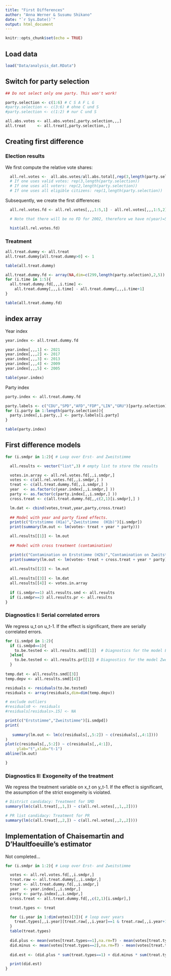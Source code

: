 ```yaml
---
title: "First Differences"
author: "Anna Werner & Susumu Shikano"
date: "`r Sys.Date()`"
output: html_document
---
```


```r
knitr::opts_chunk$set(echo = TRUE)
```


## Load data

```r
load("Data/analysis_dat.RData")
```


## Switch for party selection

```r

## Do not select only one party. This won't work!

party.selection <- c(1:6) # C S A F L G
#party.selection <- c(3:6) # ohne C und S
#party.selection <- c(1:2) # nur C und S


```


```r
all.abs.votes <- all.abs.votes[,party.selection,,,]
all.treat     <- all.treat[,party.selection,,]

```


## Creating first difference

### Election results

We first compute the relative vote shares: 

```r

  all.rel.votes <-  all.abs.votes/all.abs.total[,rep(3,length(party.selection)),,,] 
  # If one uses valid votes: rep(3,length(party.selection))
  # If one uses all voters: rep(2,length(party.selection))
  # If one uses all eligible citizens: rep(1,length(party.selection))

```

Subsequently, we create the first differences:


```r
  all.rel.votes.fd <- all.rel.votes[,,,1:5,1] - all.rel.votes[,,,1:5,2]

  # Note that there will be no FD for 2002, therefore we have n(year)=5.

  hist(all.rel.votes.fd)
```

### Treatment

```r

all.treat.dummy <- all.treat
all.treat.dummy[all.treat.dummy>0] <- 1

table(all.treat.dummy)

all.treat.dummy.fd <- array(NA,dim=c(299,length(party.selection),2,5))
for (i.time in 1:5){
  all.treat.dummy.fd[,,,i.time] <-  
    all.treat.dummy[,,,i.time] - all.treat.dummy[,,,i.time+1] 
}

table(all.treat.dummy.fd)

```

## index array

Year index

```r
year.index <- all.treat.dummy.fd

year.index[,,,1] <- 2021
year.index[,,,2] <- 2017
year.index[,,,3] <- 2013
year.index[,,,4] <- 2009
year.index[,,,5] <- 2005

table(year.index)

```

Party index

```r
party.index <- all.treat.dummy.fd

party.labels <- c("CDU","SPD","AFD","FDP","LIN","GRU")[party.selection]
for (i.party in 1:length(party.selection)){
  party.index[,i.party,,] <- party.labels[i.party]
}

table(party.index)
```

## First difference models

```r


for (i.smdpr in 1:2){ # Loop over Erst- and Zweitstimme

  all.results <- vector("list",3) # empty list to store the results

  votes.in.array <- all.rel.votes.fd[,,i.smdpr,]
  votes <- c(all.rel.votes.fd[,,i.smdpr,] )
  treat <- c(all.treat.dummy.fd[,,i.smdpr,] )
  year  <- as.factor(c(year.index[,,i.smdpr,] ))
  party <- as.factor(c(party.index[,,i.smdpr,] ))
  cross.treat <- c(all.treat.dummy.fd[,,c(2,1)[i.smdpr],] )

  lm.dat <- cbind(votes,treat,year,party,cross.treat)
  
  ## Model with year and party fixed effects.
  print(c("Erststimme (H1a)","Zweitstimme  (H1b)")[i.smdpr])
  print(summary(lm.out <- lm(votes~ treat + year * party)))

  all.results[[1]] <- lm.out
  
  ## Model with cross treatment (contamination)

  print(c("Contamination on Erststimme (H2b)","Contamination on Zweitstimme  (H2a)")[i.smdpr])
  print(summary(lm.out <- lm(votes~ treat + cross.treat + year * party)))
  
  all.results[[2]] <- lm.out
  
  all.results[[3]] <- lm.dat
  all.results[[4]] <- votes.in.array
  
  if (i.smdpr==1) all.results.smd <- all.results
  if (i.smdpr==2) all.results.pr <- all.results
}


```

### Diagnostics I: Serial correlated errors

We regress u_t on u_t-1. If the effect is significant, there are serially correlated errors.

```r

for (i.smdpd in 1:2){
  if (i.smdpd==1){
    to.be.tested <- all.results.smd[[1]]  # Diagnostics for the model Erststimme
  }else{
    to.be.tested <- all.results.pr[[1]] # Diagnostics for the model Zweitstimme
  }
  
temp.dat <- all.results.smd[[3]]
temp.depv <- all.results.smd[[4]]

residuals <- residuals(to.be.tested)
residuals <- array(residuals,dim=dim(temp.depv))

# exclude outliers
#residuals0 <- residuals
#residuals[residuals>.15] <- NA

print(c("Erststimme","Zweitstimme")[i.smdpd])
print(
   
   summary(lm.out <- lm(c(residuals[,,5:2]) ~ c(residuals[,,4:1])))
)
plot(c(residuals[,,5:2]) ~ c(residuals[,,4:1]),
     ylab="t",xlab="t-1")
abline(lm.out)

}

```


### Diagnostics II: Exogeneity of the treatment

We regress the treatment variable on x_t on y_t-1. If the effect is significant, the assumption of the strict exogeneity is violated.

```r

# District candidacy: Treatment for SMD
summary(lm(c(all.treat[,,1,]) ~ c(all.rel.votes[,,1,,2])))

# PR list candidacy: Treatment for PR
summary(lm(c(all.treat[,,2,]) ~ c(all.rel.votes[,,2,,2])))


```


## Implementation of Chaisemartin and D’Haultfoeuille's estimator

Not completed...

```r

for (i.smdpr in 1:2){ # Loop over Erst- and Zweitstimme

  votes <- all.rel.votes.fd[,,i.smdpr,] 
  treat.raw <- all.treat.dummy[,,i.smdpr,] 
  treat <- all.treat.dummy.fd[,,i.smdpr,] 
  year  <- year.index[,,i.smdpr,] 
  party <- party.index[,,i.smdpr,] 
  cross.treat <- all.treat.dummy.fd[,,c(2,1)[i.smdpr],] 

  treat.types <- treat

  for (i.year in 1:dim(votes)[3]){ # loop over years
    treat.types[,,i.year][treat.raw[,,i.year]==1 & treat.raw[,,i.year+1]==1] <- 2
  }
  table(treat.types)
  
  did.plus <- mean(votes[treat.types==1],na.rm=T) - mean(votes[treat.types==0],na.rm=T)
  did.minus <- mean(votes[treat.types==2],na.rm=T) - mean(votes[treat.types==-1],na.rm=T)
  
  did.est <- (did.plus * sum(treat.types==1) + did.minus * sum(treat.types==-1))/sum(treat.types==1|treat.types==-1)

  print(did.est)
}
```



